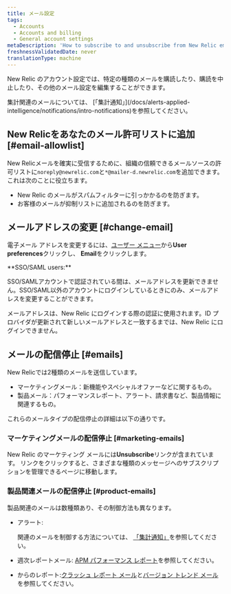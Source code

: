 ```yaml
---
title: メール設定
tags:
  - Accounts
  - Accounts and billing
  - General account settings
metaDescription: 'How to subscribe to and unsubscribe from New Relic emails, and change your email address.'
freshnessValidatedDate: never
translationType: machine
---
```


New Relic のアカウント設定では、特定の種類のメールを購読したり、購読を中止したり、その他のメール設定を編集することができます。

<Callout variant="tip">
  集計関連のメールについては、 [「集計通知」](/docs/alerts-applied-intelligence/notifications/intro-notifications)を参照してください。
</Callout>

## New Relicをあなたのメール許可リストに追加 [#email-allowlist]

New Relicメールを確実に受信するために、組織の信頼できるメールソースの許可リストに`noreply@newrelic.com`と`*@mailer-d.newrelic.com`を追加できます。これは次のことに役立ちます。

* New Relic のメールがスパムフィルターに引っかかるのを防ぎます。
* お客様のメールが抑制リストに追加されるのを防ぎます。

## メールアドレスの変更 [#change-email]

電子メール アドレスを変更するには、[ユーザー メニュー](/docs/accounts/accounts-billing/general-account-settings/intro-account-settings)から<DoNotTranslate>**User preferences**</DoNotTranslate>クリックし、 <DoNotTranslate>**Email**</DoNotTranslate>をクリックします。

<Callout variant="tip">
  <DoNotTranslate>
    **SSO/SAML users:**
  </DoNotTranslate>

  SSO/SAMLアカウントで認証されている間は、メールアドレスを更新できません。SSO/SAML以外のアカウントにログインしているときにのみ、メールアドレスを変更することができます。

  メールアドレスは、New Relic にログインする際の認証に使用されます。ID プロバイダが更新されて新しいメールアドレスと一致するまでは、New Relic にログインできません。
</Callout>

## メールの配信停止 [#emails]

New Relicでは2種類のメールを送信しています。

* マーケティングメール：新機能やスペシャルオファーなどに関するもの。
* 製品メール：パフォーマンスレポート、アラート、請求書など、製品情報に関連するもの。

これらのメールタイプの配信停止の詳細は以下の通りです。

### マーケティングメールの配信停止 [#marketing-emails]

New Relic のマーケティング メールには<DoNotTranslate>**Unsubscribe**</DoNotTranslate>リンクが含まれています。 リンクをクリックすると、さまざまな種類のメッセージへのサブスクリプションを管理できるページに移動します。

### 製品関連メールの配信停止 [#product-emails]

製品関連のメールは数種類あり、その制御方法も異なります。

* アラート:

  <InlinePopover type="alerts"/>

  関連のメールを制御する方法については、 [「集計通知」](/docs/alerts-applied-intelligence/notifications/intro-notifications)を参照してください。

* <InlinePopover type="apm"/>

  週次レポートメール: [APM パフォーマンス レポート](/docs/apm/reports/other-performance-analysis/weekly-performance-report#opting_out)を参照してください。

* <InlinePopover type="mobile"/>

  からのレポート:[クラッシュ レポート メール](/docs/mobile-monitoring/mobile-monitoring-ui/crashes/receive-crash-notifications-email)と[バージョン トレンド メール](/docs/mobile-monitoring/mobile-monitoring-ui/mobile-app-pages/version-trends-compare-user-adoption-metrics-performance)を参照してください。